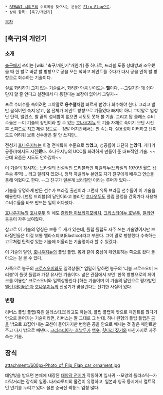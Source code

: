  * [[BEMANI 시리즈]]의 수록곡을 찾으시는 분들은 [[Flip Flap]]으로.
 * 상위 항목: [축구/개인기]

[[목차]]

== [축구]의 개인기 ==
=== 소개 ===
[[축구]]에서 쓰이는 [wiki:"축구/개인기"개인기] 중 하나로, 드리블 도중 상대방과 조우했을 때 한 발로 바깥 발 방향으로 공을 모는 척하고 페인트를 주다가 다시 공을 안쪽 발 방향으로 회수하는 기술이다.

실로 화려하기 그지 없는 기술로서, 화려한 만큼 난이도는 '''헬'''이다. --그렇지만 꽤 쉽다 단지 할 줄 안다고 실전에서 다 통한다는 보장이 없어서 그렇지--

프로 수비수를 속이려면 그야말로 '''용수철'''처럼 빠르게 뻗었다 회수해야 한다. 그리고 발만 움직이면 속지 않고, 몸 전체가 페인트 방향으로 기울었다 빠져야 하니 그야말로 엄청난 탄력, 밸런스, 발 끝의 섬세함이 없으면 시도도 못해 볼 기술. 그리고 탑 클래스 수비수들은 --이 기술의 장인이라 할 수 있는 [[호나우지뉴]] 도 기술 자체로 속이기 보단 시전 후 스피드로 치고 제낄 정도로-- 정말 어지간해서는 안 속는다. 실용성이 이러하고 난이도도 어려워 보통 선수들은 잘 안 쓰지만...

전성기 [[호나우지뉴]]는 이걸 전매특허 수준으로 썼'''었'''고, 성공률이 대단히 높'''았다'''. 게다가 공중(!)에서도 시전'''했'''다. 호나우지뉴의 UCC를 화려하게 만들어 준 대표적인 기술. ~~근데 요즘은 시도도 안하잖아~~

이 기술의 창시자는 브라질의 전설적인 드리블러인 히벨리누(브라질의 1970년 월드 컵 우승 주역)... 라고 알려져 있으나, 정작 히벨리누 본인도 자기 친구에게 배우고 연습을 통해 익혔다고 한다. --그 친구가 일본계 브라질인 이라는 루머가 있다--

기술을 유명하게 만든 선수가 브라질 출신이라 그런지 유독 브라질 선수들이 이 기술을 애용한다. [팬텀 드리블]의 달인이라고 불리던 [[호나우두]]도 플립 플랩을 간혹가다 사용해 수비수들을 바보 만드는 일이 허다했다.

[[호나우지뉴]]와 [[호나우두]] 외 에도 [[즐라탄 이브라히모비치]], [[크리스티아누 호날두]], [[윌리안]] 등등이 자주 보여줬다. 

참고로 이 기술의 명칭은 보통 두 개가 있는데, 플립 플랩도 자주 쓰는 기술명이지만 브라질인들은 이걸 보통 엘라스티코(Elastico)라고 부른다. 그야 말로 팽창했다 수축하는 고무처럼 탄력성 있는 기술에 어울리는 기술명이라 할 수 있겠다.

{{{#!html
<iframe width="420" height="315" src="http://www.youtube.com/embed/LXqPEpeokCg" frameborder="0" allowfullscreen></iframe>
}}}

이 기술의 달인, [[호나우지뉴]]의 플립 플랩. 몸과 같이 중심이 페인트하는 쪽으로 왔다 돌아오는 걸 볼 수 있다.

사족으로 농구의 [[크로스오버]]와도 일맥상통[* 엄밀히 말하면 농구의 '더블 크로스오버 드리블'이 플릿 플랩과 가장 유사한 기술이다. 넓은 관점에서 보면 '한쪽 방향으로의 페이크를 이용한' 크로스오버와 일맥상통한다.]하는 기술이며 이 기술의 달인으로 평가받던 [[앨런 아이버슨]]과 [[호나우지뉴]]의 전성기가 맞물린다는 신기한 사실이 있다.

=== 변형 ===

리버스 플립 플랩(혹은 엘라스티코)라고도 하는데, 플립 플랩이 밖으로 페인트를 줬다가 안으로 들어가는 기술이라면, 리버스는 말 그대로 그 반대. 허나 원형의 플립 플랩은 [[공]]을 밖으로 끄집어 내는 모션이 들어가지만 변형은 공을 안으로 빼내는 것 같은 페인트만 주고 다시 밖으로 빼낸다. [[크리스티아누 호날두]]가 [[백숏]], [[헛다리 짚기]]와 마찬가지로 자주 쓰는 기술.

== 장식 ==
attachment:/600px-Photo_of_Flip_Flap_car_ornament.jpg

태양빛을 받으면 본체에 내장된 [[태양광 전지]]가 작동하여 잎사귀 --모양의 플라스틱--가 파닥거리는 장식의 일종. 타카라토미의 물건이 유명하고, 일본과 영국 등지에서 컬트적인 인기를 누리고 있다. 물론 중국산 짝퉁도 엄청 많다.
